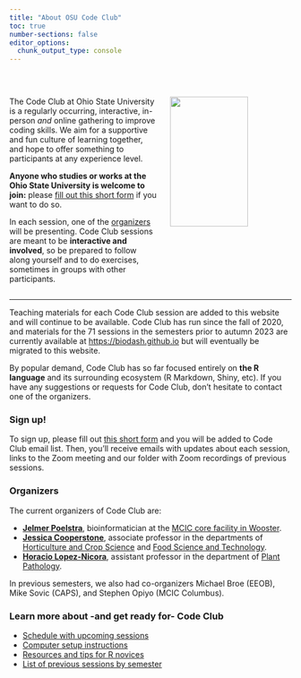 ```yaml
---
title: "About OSU Code Club"
toc: true
number-sections: false
editor_options: 
  chunk_output_type: console
---
```


<br>

::: columns
::: {.column width="55%"}

The Code Club at Ohio State University is a regularly occurring, interactive, in-person *and* online gathering to improve coding skills. We aim for a supportive and fun culture of learning together, and hope to offer something to participants at any experience level.

**Anyone who studies or works at the Ohio State University is welcome to join:** please [fill out this short form](https://forms.gle/eYkMvmJShrcANUrt5) if you want to do so.

In each session, one of the [organizers](#organizers) will be presenting. Code Club sessions are meant to be **interactive and involved**, so be prepared to follow along yourself and to do exercises, sometimes in groups with other participants.
:::

::: {.column width="45%"}
![](img/codeclub_logo.png){fig-align="center" width="80%"}
:::

:::

------

Teaching materials for each Code Club session are added to this website and will continue to be available. Code Club has run since the fall of 2020, and materials for the 71 sessions in the semesters prior to autumn 2023 are currently available at <https://biodash.github.io> but will eventually be migrated to this website.

By popular demand, Code Club has so far focused entirely on **the R language** and its surrounding ecosystem (R Markdown, Shiny, etc).
If you have any suggestions or requests for Code Club, don't hesitate to contact one of the organizers.

### Sign up!

To sign up, please fill out [this short form](https://forms.gle/eYkMvmJShrcANUrt5) and you will be added to Code Club email list. Then, you'll receive emails with updates about each session, links to the Zoom meeting and our folder with Zoom recordings of previous sessions.

### Organizers {#organizers}

The current organizers of Code Club are:

-   [**Jelmer Poelstra**](https://mcic.osu.edu/about-us-and-contacts), bioinformatician at the [MCIC core facility in Wooster](https://mcic.osu.edu/).
-   [**Jessica Cooperstone**](https://www.cooperstonelab.com/), associate professor in the departments of [Horticulture and Crop Science](https://hcs.osu.edu) and [Food Science and Technology](https://fst.osu.edu).
-   [**Horacio Lopez-Nicora**](https://plantpath.osu.edu/our-people/horacio-lopez-nicora), assistant professor in the department of [Plant Pathology](https://plantpath.osu.edu).

In previous semesters, we also had co-organizers Michael Broe (EEOB), Mike Sovic (CAPS), and Stephen Opiyo (MCIC Columbus).

### Learn more about -and get ready for- Code Club

-   [Schedule with upcoming sessions](./pages/schedule.qmd)
-   [Computer setup instructions](./pages/setup.qmd)
-   [Resources and tips for R novices](./pages/r_resources.qmd)
-   [List of previous sessions by semester](./pages/previous.qmd)
